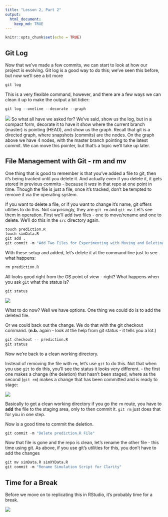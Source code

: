 ```yaml
---
title: "Lesson 2, Part 2"
output: 
  html_document:
    keep_md: TRUE
---
```


```r
knitr::opts_chunk$set(echo = TRUE)
```


## Git Log
Now that we've made a few commits, we can start to look at how our project is evolving. Git log is a good way to do this; we've seen this before, but now we'll see a bit more

```r
git log
```

This is a very flexible command, however, and there are a few ways we can clean it up to make the output a bit tidier:

```r
git log --oneline --decorate --graph
```

![](images/gitLog.png)
So what all have we asked for? We've said, show us the log, but in a compact form, decorate it to have it show where the current branch (master) is pointing (HEAD), and show us the graph. Recall that git is a directed graph, where snapshots (commits) are the nodes. On the graph above we have 4 nodes, with the master branch pointing to the latest commit. We can move this pointer, but that's a topic we'll take up later.


## File Management with Git - rm and mv
One thing that is good to remember is that you've added a file to git, then it's being tracked until you delete it. And actually even if you delete it, it gets stored in previous commits - because it _was_ in that repo at one point in time. Though the file is just a file, once it's tracked, don't be tempted to remove it via the operating system. 

If you want to delete a file, or if you want to change it's name, git offers utlities to do this. Not surprisingly, they are ```git rm``` and ```git mv```. Let's see them in operation. First we'll add two files - one to move/rename and one to delete. We'll do this in the ```src``` directory again.

```r
touch prediction.R
touch simData.R
git add .
git commit -m "Add Two Files for Experimenting with Moving and Deleting"
```

With these setup and added, let's delete it at the command line just to see what happens:

```r
rm prediction.R
```

All looks good right from the OS point of view - right? What happens when you ask ```git``` what the status is?

```r
git status
```

![](images/gitRm2.png)


What to do now? Well we have options. One thing we could do is to add the deleted file. 

Or we could back out the change. We do that with the git checkout command. (**n.b.** again - look at the help from git status - it tells you a lot.)

```r
git checkout -- prediction.R
git status

```

Now we're back to a clean working directory. 

Instead of removing the file with ```rm```, let's use ```git``` to do this. Not that when you use ```git``` to do this, you'll see the status it looks very different. - the first one makes a change (the deletion) that hasn't been staged, where as the second (```git rm```) makes a change that has been committed and is ready to stage:

![](images/gitrm.png)

Basically to get a clean working directory if you go the ```rm``` route, you have to **add** the file to the staging area, only to then commit it. ```git rm``` just does that for you in one step. 

Now is a good time to commit the deletion.

```r
git commit -m "Delete prediction.R File"
```


Now that file is gone and the repo is clean, let's rename the other file - this time using git. As above, if you use git's utilities for this, you don't have to add the changes

```r
git mv simData.R simXYData.R
git commit -m "Rename Simulation Script for Clarity"
```


## Time for a Break
Before we move on to replicating this in RStudio, it's probably time for a break.

![](images/Its-Time-For-a-Break.jpeg)